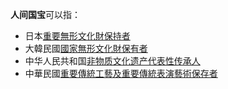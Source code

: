 '''人间国宝'''可以指：
* 日本[[重要無形文化財保持者|重要無形文化財保持者]]
* 大韓民國[[國家無形文化財保有者|國家無形文化財保有者]]
* 中华人民共和国[[非物质文化遗产代表性传承人|非物质文化遗产代表性传承人]]
* 中華民國[[中華民國無形文化資產傳統藝術類|重要傳統工藝及重要傳統表演藝術保存者]]
{{disambiguation|Cat=四字亞洲相關消歧義}}